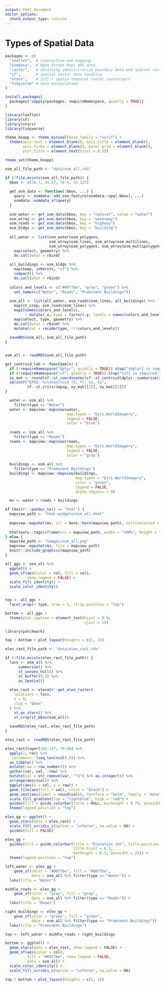 ```yaml
---
output: html_document
editor_options:
  chunk_output_type: console
---
```


# Types of Spatial Data

```r
packages <- c(
  "leaflet",  # interactive web mapping
  "osmdata",  # Open Street Maps API data
  "raster",   # obtaining administrative boundary data and spatial raster data handling
  "sf",       # spatial vector data handling
  "stars",    # {sf}'s spatio-temporal raster counterpart
  "tidyverse" # data manipulation
)

install.packages(
  packages[!sapply(packages, requireNamespace, quietly = TRUE)]
)

library(leaflet)
library(sf)
library(stars)
library(tidyverse)
```




```r
theme_knapp <- theme_minimal(base_family = "serif") +
  theme(axis.text = element_blank(), axis.title = element_blank(),
        axis.ticks = element_blank(), panel.grid = element_blank(),
        plot.title = element_text(hjust = 0.5))

theme_set(theme_knapp)
```

```r
osm_all_file_path <- "data/osm_all.rds"

if (!file.exists(osm_all_file_path)) {
  bbox <- c(70.7, 34.27, 70.9, 34.327)
  
  get_osm_data <- function(.bbox, ...) {
    query <- osmdata::add_osm_feature(osmdata::opq(.bbox), ...)
    osmdata::osmdata_sf(query)
  }
  
  osm_water <- get_osm_data(bbox, key = "natural", value = "water")
  osm_wtrwy <- get_osm_data(bbox, key = "waterway")
  osm_roads <- get_osm_data(bbox, key = "highway")
  osm_bldgs <- get_osm_data(bbox, key = "building")
  
  all_water <- list(osm_water$osm_polygons,
                    osm_wtrwy$osm_lines, osm_wtrwy$osm_multilines,
                    osm_wtrwy$osm_polygons, osm_wtrwy$osm_multipolygons) %>%
    map(select, geometry) %>%
    do.call(what = rbind)
  
  all_buildings <- osm_bldgs %>%
    map(keep, inherits, "sf") %>%
    compact() %>%
    do.call(what = rbind)
  
  colors_and_levels <- c("#0077be", "gray", "green") %>%
    set_names(c("Water", "Roads", "Prominent Buildings"))
  
  osm_all <- list(all_water, osm_roads$osm_lines, all_buildings) %>%
    map(st_crop, osm_roads$osm_lines) %>%
    map2(names(colors_and_levels),
         ~ mutate(.x, type = factor(.y, levels = names(colors_and_levels)))) %>%
    map(select, type, geometry) %>%
    do.call(what = rbind) %>%
    mutate(col = recode(type, !!!colors_and_levels))
  
  saveRDS(osm_all, osm_all_file_path)
}


osm_all <- readRDS(osm_all_file_path)

get_centroid_lab <- function(x) {
  if (!requireNamespace("dplyr", quietly = TRUE)) stop("{dplyr} is required.")
  if (!requireNamespace("sf", quietly = TRUE)) stop("{sf} is required.")
  xy_mat <- round(sf::st_coordinates(sf::st_centroid(dplyr::summarise(x))), 2)
  sprintf("EPSG: %s\nCentroid (X, Y): %s, %s",
          sf::st_crs(x)$epsg, xy_mat[[1]], xy_mat[[2]])
}
```

```r
  water <- osm_all %>% 
    filter(type == "Water")
  water <- mapview::mapview(water,
                            map.types = "Esri.WorldImagery", 
                            legend = FALSE,
                            color = "blue")
  
  roads <- osm_all %>% 
    filter(type == "Roads")
  roads <- mapview::mapview(roads,
                            map.types = "Esri.WorldImagery", 
                            legend = FALSE,
                            color = "gray")
  
  buildings <- osm_all %>% 
    filter(type == "Prominent Buildings") 
  buildings <- mapview::mapview(buildings,
                                map.types = "Esri.WorldImagery", 
                                color = "green",
                                legend = FALSE,
                                alpha.regions = 0)

  mv <- water + roads + buildings

if (knitr:::pandoc_to() == "html") {
  mapview_path <- "html-widgets/osm_all.html"
  
  mapview::mapshot(mv, url = here::here(mapview_path), selfcontained = TRUE)
  
  htmltools::tags$iframe(src = mapview_path, width = "100%", height = "700vh")
} else {
  mapview_path <- "images/osm_all.png"
  mapview::mapshot(mv, file = mapview_path)
  knitr::include_graphics(mapview_path)
}
```


```r
all_ggs <- osm_all %>%
  ggplot() +
  geom_sf(aes(color = col, fill = col), 
          show.legend = FALSE) +
  scale_fill_identity() +
  scale_color_identity()


top <- all_ggs +
  facet_wrap(~ type, nrow = 1, strip.position = "top")

bottom <- all_ggs +
  theme(plot.caption = element_text(hjust = 0.9,
                                    vjust = 1))

library(patchwork)

top / bottom + plot_layout(heights = c(1, 2))
```



```r
elev_rast_file_path <- "data/elev_rast.rds"

if (!file.exists(elev_rast_file_path)) {
  locs <- osm_all %>% 
      summarise() %>% 
      st_convex_hull() %>% 
      st_buffer(0.2) %>% 
      as_Spatial()
  
  elev_rast <- elevatr::get_elev_raster(
    locations = locs,
    z = 9,
    clip = "bbox"
  ) %>% 
    st_as_stars() %>% 
    st_crop(st_bbox(osm_all))
  
  saveRDS(elev_rast, elev_rast_file_path)
}

elev_rast <- readRDS(elev_rast_file_path)

elev_rast$layer[102:117, 70:86] %>%
  apply(2, rev) %>%
  `colnames<-`(seq_len(ncol(.))) %>% 
  as_tibble() %>%
  mutate(row = row_number()) %>% 
  gather(var, val, -row) %>% 
  mutate(col = str_remove(var, "^V") %>% as.integer()) %>% 
  arrange(desc(col)) %>%
  ggplot(aes(x = col, y = row)) +
  geom_tile(aes(fill = val), color = "black") +
  geom_text(aes(label = round(val)), fontface = "bold", family = "mono") +
  scale_fill_gradient(low = "lightblue", high = "red") +
  guides(fill = guide_colorbar(title = NULL, barheight = 0.75, barwidth = 25)) +
  theme(legend.position = "top")
```


```r
elev_gg <- ggplot() +
  geom_stars(data = elev_rast) +
  scale_fill_viridis_c(option = "inferno", na.value = NA) +
  guides(fill = FALSE)

elev_gg +
  guides(fill = guide_colorbar(title = "Elevation (m)", title.position = "top",
                               title.hjust = 0.5,
                               barheight = 0.5, barwidth = 25)) +
  theme(legend.position = "top")

left_water <- elev_gg +
    geom_sf(color = "#0077be", fill = "#0077be",
            data = osm_all %>% filter(type == "Water")) +
  labs(title = "Water")

middle_roads <- elev_gg +
    geom_sf(color = "gray", fill = "gray",
            data = osm_all %>% filter(type == "Roads")) +
  labs(title = "Roads")

right_buildings <- elev_gg +
    geom_sf(color = "green", fill = "green",
            data = osm_all %>% filter(type == "Prominent Buildings")) +
  labs(title = "Prominent Buildings")

top <- left_water + middle_roads + right_buildings

bottom <- ggplot() +
  geom_stars(data = elev_rast, show.legend = FALSE) +
  geom_sf(aes(color = col),
          fill = "#0077be", show.legend = FALSE,
          data = osm_all) +
  scale_color_identity() +
  scale_fill_viridis_c(option = "inferno", na.value = NA)

top / bottom + plot_layout(heights = c(1, 2))
```


